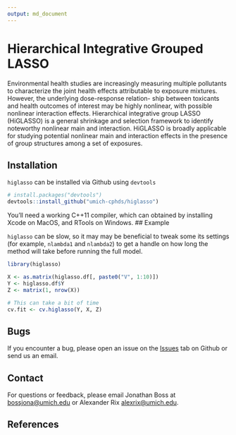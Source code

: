 ```yaml
---
output: md_document
---
```

# Hierarchical Integrative Grouped LASSO
Environmental health studies are increasingly measuring multiple pollutants
to characterize the joint health effects attributable to exposure mixtures.
However, the underlying dose-response relation- ship between toxicants and
health outcomes of interest may be highly nonlinear, with possible nonlinear
interaction effects. Hierarchical integrative group LASSO (HiGLASSO) is a
general shrinkage and selection framework to identify noteworthy nonlinear
main and interaction. HiGLASSO is broadly applicable for studying potential
nonlinear main and interaction effects in the presence of group structures
among a set of exposures.

## Installation
`higlasso` can be installed via Github using `devtools`

```r
# install.packages("devtools")
devtools::install_github("umich-cphds/higlasso")
```
You'll need a working C++11 compiler, which can obtained by installing Xcode on
MacOS, and RTools on Windows.
## Example

`higlasso` can be slow, so it may may be beneficial to tweak some its settings
(for example, `nlambda1` and `nlambda2`) to get a handle on how long the method
will take before running the full model.

```r
library(higlasso)

X <- as.matrix(higlasso.df[, paste0("V", 1:10)])
Y <- higlasso.df$Y
Z <- matrix(1, nrow(X))

# This can take a bit of time
cv.fit <- cv.higlasso(Y, X, Z)

```

## Bugs
If you encounter a bug, please open an issue on the
[Issues](https://github.com/umich-cphds/higlasso/issues) tab on Github or send
us an email.

## Contact
For questions or feedback, please email Jonathan Boss at
<bossjona@umich.edu> or Alexander Rix <alexrix@umich.edu>.

## References
